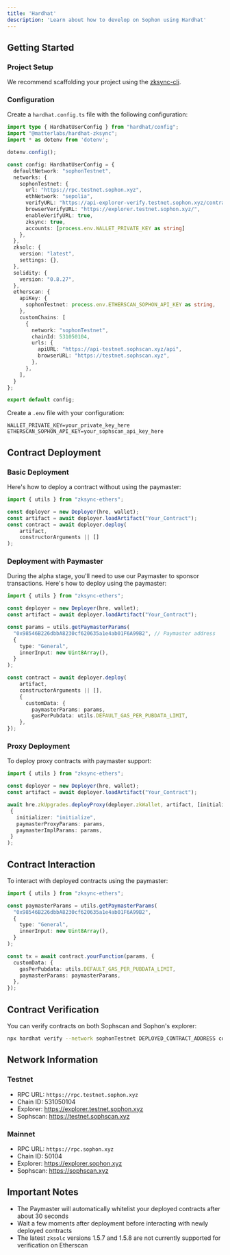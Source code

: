 ```yaml
---
title: 'Hardhat'
description: 'Learn about how to develop on Sophon using Hardhat'
---
```



## Getting Started

### Project Setup

We recommend scaffolding your project using the [zksync-cli](https://github.com/matter-labs/zksync-cli).

### Configuration

Create a `hardhat.config.ts` file with the following configuration:
<CodeGroup>

```typescript hardhat.config.ts
import type { HardhatUserConfig } from "hardhat/config";
import "@matterlabs/hardhat-zksync";
import * as dotenv from 'dotenv';

dotenv.config();

const config: HardhatUserConfig = {
  defaultNetwork: "sophonTestnet",
  networks: {
    sophonTestnet: {
      url: "https://rpc.testnet.sophon.xyz",
      ethNetwork: "sepolia",
      verifyURL: "https://api-explorer-verify.testnet.sophon.xyz/contract_verification",
      browserVerifyURL: "https://explorer.testnet.sophon.xyz/",
      enableVerifyURL: true,
      zksync: true,
      accounts: [process.env.WALLET_PRIVATE_KEY as string]
    },
  },
  zksolc: {
    version: "latest",
    settings: {},
  },
  solidity: {
    version: "0.8.27",
  },
  etherscan: {
    apiKey: {
      sophonTestnet: process.env.ETHERSCAN_SOPHON_API_KEY as string,
    },
    customChains: [
      {
        network: "sophonTestnet",
        chainId: 531050104,
        urls: {
          apiURL: "https://api-testnet.sophscan.xyz/api",
          browserURL: "https://testnet.sophscan.xyz",
        },
      },
    ],
  }
};

export default config;
```
</CodeGroup>

Create a `.env` file with your configuration:

```env
WALLET_PRIVATE_KEY=your_private_key_here
ETHERSCAN_SOPHON_API_KEY=your_sophscan_api_key_here
```

## Contract Deployment

### Basic Deployment

Here's how to deploy a contract without using the paymaster:

```typescript
import { utils } from "zksync-ethers";

const deployer = new Deployer(hre, wallet);
const artifact = await deployer.loadArtifact("Your_Contract");
const contract = await deployer.deploy(
    artifact,
    constructorArguments || []
);
```

### Deployment with Paymaster

During the alpha stage, you'll need to use our Paymaster to sponsor transactions. Here's how to deploy using the paymaster:

```typescript
import { utils } from "zksync-ethers";

const deployer = new Deployer(hre, wallet);
const artifact = await deployer.loadArtifact("Your_Contract");

const params = utils.getPaymasterParams(
  "0x98546B226dbbA8230cf620635a1e4ab01F6A99B2", // Paymaster address
  {
    type: "General",
    innerInput: new Uint8Array(),
  }
);

const contract = await deployer.deploy(
    artifact,
    constructorArguments || [], 
    {
      customData: {
        paymasterParams: params,
        gasPerPubdata: utils.DEFAULT_GAS_PER_PUBDATA_LIMIT,
    },
});
```

### Proxy Deployment

To deploy proxy contracts with paymaster support:

```typescript
import { utils } from "zksync-ethers";

const deployer = new Deployer(hre, wallet);
const artifact = await deployer.loadArtifact("Your_Contract");

await hre.zkUpgrades.deployProxy(deployer.zkWallet, artifact, [initializerArgs], 
 {
   initializer: "initialize",
   paymasterProxyParams: params,
   paymasterImplParams: params,
 }
);
```

## Contract Interaction

To interact with deployed contracts using the paymaster:

```typescript
import { utils } from "zksync-ethers";

const paymasterParams = utils.getPaymasterParams(
  "0x98546B226dbbA8230cf620635a1e4ab01F6A99B2",
  {
    type: "General",
    innerInput: new Uint8Array(),
  }
);

const tx = await contract.yourFunction(params, {
  customData: {
    gasPerPubdata: utils.DEFAULT_GAS_PER_PUBDATA_LIMIT,
    paymasterParams: paymasterParams,
  },
});
```

## Contract Verification

You can verify contracts on both Sophscan and Sophon's explorer:

```bash
npx hardhat verify --network sophonTestnet DEPLOYED_CONTRACT_ADDRESS constructor_arguments
```

## Network Information

### Testnet
- RPC URL: `https://rpc.testnet.sophon.xyz`
- Chain ID: 531050104
- Explorer: https://explorer.testnet.sophon.xyz
- Sophscan: https://testnet.sophscan.xyz

### Mainnet
- RPC URL: `https://rpc.sophon.xyz`
- Chain ID: 50104
- Explorer: https://explorer.sophon.xyz
- Sophscan: https://sophscan.xyz

## Important Notes

- The Paymaster will automatically whitelist your deployed contracts after about 30 seconds
- Wait a few moments after deployment before interacting with newly deployed contracts
- The latest `zksolc` versions 1.5.7 and 1.5.8 are not currently supported for verification on Etherscan